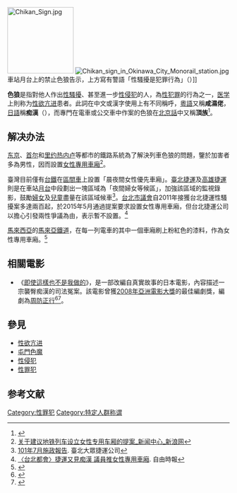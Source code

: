 {{Refimprove |time=2010-02-07T10:03:27+00:00 }}
[[File:Chikan_Sign.jpg|150px]]
[[File:Chikan_sign_in_Okinawa_City_Monorail_station.jpg|thumb]]車站月台上的禁止色狼告示，上方寫有警語「性騷擾是犯罪行為」（{{lang|ja|痴漢は犯罪です}}）]]

'''色狼'''是指對他人作出[[性騷擾|性騷擾]]、甚至進一步[[性侵犯|性侵犯]]的人，為[[性犯罪|性犯罪]]的行為之一，[[医学|医学]]上則称为[[性欲亢进|性欲亢进]]患者。此詞在中文或漢字使用上有不同稱呼，[[粵語|粵語]]又稱'''咸濕佬'''，[[日語|日語]]稱'''痴漢'''（{{jp|j=痴漢|hg=ちかん|rm=chikan}}），而專門在電車或公交車中作案的色狼在[[北京话|北京話]]中又稱'''頂族'''<ref>{{Cite web|url=https://www.sohu.com/a/157650436_114988|title=揭秘“顶族”：地铁内猥亵女生 网上交流感受|accessdate=2017-07-17|work=www.sohu.com}}</ref>。

== 解决办法 ==
[[东京|东京]]、[[首尔|首尔]]和[[里约热内卢|里约热内卢]]等都市的鐵路系統為了解決列車色狼的問題，鑒於加害者多為男性，因而設置[[女性專用車廂|女性專用車廂]]<ref>[http://news.sina.com.cn/c/2009-05-04/132617741159.shtml 关于建议地铁列车设立女性专用车厢的提案_新闻中心_新浪网]</ref>。

臺灣目前僅有[[台鐵|台鐵]]在[[臺鐵區間車|區間車]]上設置「晨夜間女性優先車廂」。[[臺北捷運|臺北捷運]]及[[高雄捷運|高雄捷運]]則是在車站[[月台|月台]]中段劃出一塊區域為「夜間婦女等候區」，加強該區域的監視錄影，鼓勵[[婦女|婦女]]及[[兒童|兒童]]盡量在該區域候車<ref>[http://www.metro.taipei/ct.asp?xItem=30161347&ctNode=70080&mp=122035 101年7月施政報告]. 臺北大眾捷運公司</ref>。[[台北市議會|台北市議會]]自2011年接獲台北捷運性騷擾案多達兩百起，於2015年5月通過提案要求設置女性專用車廂，但台北捷運公司以擔心引發兩性爭議為由，表示暫不設置。<ref>[http://news.ltn.com.tw/news/local/paper/878201 〈台北都會〉捷運又見痴漢 議員推女性專用車廂]. 自由時報</ref>

[[馬來西亞|馬來西亞]]的[[馬來亞鐵道|馬來亞鐵道]]，在每一列電車的其中一個車廂刷上粉紅色的漆料，作為女性專用車廂。<ref>{{Cite web |url=http://www.ktmb.com.my/ |title=存档副本 |accessdate=2011-04-16 |archive-date=2016-01-14 |archive-url=https://web.archive.org/web/20160114221824/http://www.ktmb.com.my/ |dead-url=no }}</ref>

== 相關電影 ==
*《[[即使這樣也不是我做的|即使這樣也不是我做的]]》，是一部改編自真實故事的日本電影，內容描述一宗襲臀痴漢的司法冤案。該電影曾獲[[2008年亞洲電影大獎|2008年亞洲電影大獎]]的最佳編劇獎，編劇為[[周防正行|周防正行]]<ref>{{cite web|url=http://tw.movie.yahoo.com/movieinfo_main.html/id=3467|title=嫌豬手事件簿|last=  |first=  |coauthors=|date=|publisher=Yahoo!奇摩電影|accessdate=2011-11-12}}</ref><ref>{{cite web|url=http://blog.udn.com/djiat/5756846|title=【電影筆記：嫌豬手事件簿】司法是不處罰無罪之人|last=  |first=  |coauthors=|date=2011-10-19|publisher=聯合新聞網|accessdate=2011-11-12}}</ref>。

== 參見 ==
* [[性欲亢进|性欲亢进]]
* [[屯門色魔|屯門色魔]]
* [[性侵犯|性侵犯]]
* [[性罪犯|性罪犯]]

== 参考文献 ==
{{Reflist|30em}}

[[Category:性罪犯|Category:性罪犯]]
[[Category:特定人群称谓|Category:特定人群称谓]]